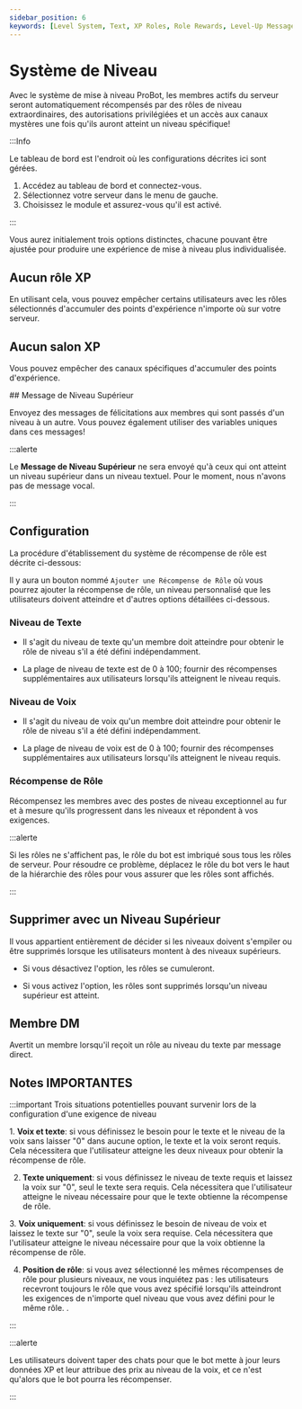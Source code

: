 ```yaml
---
sidebar_position: 6
keywords: [Level System, Text, XP Roles, Role Rewards, Level-Up Message] 
---
```


# Système de Niveau

Avec le système de mise à niveau ProBot, les membres actifs du serveur seront automatiquement récompensés par des rôles de niveau extraordinaires, des autorisations privilégiées et un accès aux canaux mystères une fois qu'ils auront atteint un niveau spécifique!

:::Info

Le tableau de bord est l'endroit où les configurations décrites ici sont gérées.

1. Accédez au tableau de bord et connectez-vous.
2. Sélectionnez votre serveur dans le menu de gauche.
3. Choisissez le module et assurez-vous qu'il est activé.

:::

Vous aurez initialement trois options distinctes, chacune pouvant être ajustée pour produire une expérience de mise à niveau plus individualisée.

## Aucun rôle XP

En utilisant cela, vous pouvez empêcher certains utilisateurs avec les rôles sélectionnés d'accumuler des points d'expérience n'importe où sur votre serveur.

## Aucun salon XP

Vous pouvez empêcher des canaux spécifiques d'accumuler des points d'expérience.

## Message de Niveau Supérieur

Envoyez des messages de félicitations aux membres qui sont passés d'un niveau à un autre. Vous pouvez également utiliser des variables uniques dans ces messages!

:::alerte

Le **Message de Niveau Supérieur** ne sera envoyé qu'à ceux qui ont atteint un niveau supérieur dans un niveau textuel. Pour le moment, nous n'avons pas de message vocal.

:::

## Configuration

La procédure d'établissement du système de récompense de rôle est décrite ci-dessous:


Il y aura un bouton nommé `Ajouter une Récompense de Rôle` où vous pourrez ajouter la récompense de rôle, un niveau personnalisé que les utilisateurs doivent atteindre et d'autres options détaillées ci-dessous.

### Niveau de Texte

- Il s'agit du niveau de texte qu'un membre doit atteindre pour obtenir le rôle de niveau s'il a été défini indépendamment.

- La plage de niveau de texte est de 0 à 100; fournir des récompenses supplémentaires aux utilisateurs lorsqu'ils atteignent le niveau requis.

### Niveau de Voix

- Il s'agit du niveau de voix qu'un membre doit atteindre pour obtenir le rôle de niveau s'il a été défini indépendamment.

- La plage de niveau de voix est de 0 à 100; fournir des récompenses supplémentaires aux utilisateurs lorsqu'ils atteignent le niveau requis.

### Récompense de Rôle

Récompensez les membres avec des postes de niveau exceptionnel au fur et à mesure qu'ils progressent dans les niveaux et répondent à vos exigences.

:::alerte

Si les rôles ne s'affichent pas, le rôle du bot est imbriqué sous tous les rôles de serveur. Pour résoudre ce problème, déplacez le rôle du bot vers le haut de la hiérarchie des rôles pour vous assurer que les rôles sont affichés.

:::

## Supprimer avec un Niveau Supérieur

Il vous appartient entièrement de décider si les niveaux doivent s'empiler ou être supprimés lorsque les utilisateurs montent à des niveaux supérieurs.

- Si vous désactivez l'option, les rôles se cumuleront.

- Si vous activez l'option, les rôles sont supprimés lorsqu'un niveau supérieur est atteint.

## Membre DM

Avertit un membre lorsqu'il reçoit un rôle au niveau du texte par message direct.

## Notes IMPORTANTES

:::important Trois situations potentielles pouvant survenir lors de la configuration d'une exigence de niveau

1. **Voix et texte**: si vous définissez le besoin pour le texte et le niveau de la voix sans laisser "0" dans aucune option, le texte et la voix seront requis. Cela nécessitera que l'utilisateur atteigne les deux niveaux pour obtenir la récompense de rôle.

2. **Texte uniquement**: si vous définissez le niveau de texte requis et laissez la voix sur "0", seul le texte sera requis. Cela nécessitera que l'utilisateur atteigne le niveau nécessaire pour que le texte obtienne la récompense de rôle.

3. **Voix uniquement**: si vous définissez le besoin de niveau de voix et laissez le texte sur "0", seule la voix sera requise. Cela nécessitera que l'utilisateur atteigne le niveau nécessaire pour que la voix obtienne la récompense de rôle.

4. **Position de rôle**: si vous avez sélectionné les mêmes récompenses de rôle pour plusieurs niveaux, ne vous inquiétez pas : les utilisateurs recevront toujours le rôle que vous avez spécifié lorsqu'ils atteindront les exigences de n'importe quel niveau que vous avez défini pour le même rôle. .

:::

:::alerte

Les utilisateurs doivent taper des chats pour que le bot mette à jour leurs données XP et leur attribue des prix au niveau de la voix, et ce n'est qu'alors que le bot pourra les récompenser.

:::

